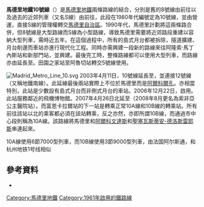 '''馬德里地鐵10號線'''（{{lang-es|Línea 10}}）是[[馬德里地鐵|馬德里地鐵]]兩條路線的結合，分別是舊的8號線由{{link-es|富恩卡拉爾站|Estación de Fuencarral (Metro de Madrid)}}前往{{link-es|新部門站|Estación de Nuevos Ministerios}}以及過去的近郊列車（又名S線）由{{link-es|阿隆索·馬丁內斯站|Estación de Alonso Martínez}}前往{{link-es|阿魯切站|Estación de Aluche}}，此段在1980年代編號定為10號線，並由{{link-es|西班牙窄軌鐵路|Renfe Feve}}營運，直接S線的管理權轉交[[馬德里自治區|馬德里自治區]]。1990年代，馬德里計劃將這兩條路合併，但8號線是大型路線而S線為小型路線，導致馬德里需要將近郊路段重建以容納大型列車，需時近五年。在這個過程中，所有的島式月台都被拆除，隧道擴建、月台削邊而車站亦進行現代化工程。同時亦需興建一段新的路線來往阿隆索·馬丁內斯站和新部門站，並興建{{link-es|格雷戈里奧·馬拉尼翁站|Estación de Gregorio Marañón}}。最後完工時，整條路線都可以使用大型列車，而路線亦由{{link-es|田園之家站|Estación de Casa de Campo}}延長至{{link-es|科洛尼亞花園站|Estación de Colonia Jardín}}。田園之家站至阿魯切站轉交5號線使用。

[[File:Madrid_Metro_Line_10.svg|thumb]]
2003年4月11日，10號線延長至{{link-es|南門站 (馬德里地鐵)|Estación de Puerta del Sur}}，並連接12號線（又稱地鐵南線）。此延線最後兩站實際上不位於馬德里而是[[阿爾科爾孔|阿爾科爾孔]]。{{link-es|華金·比倫布拉萊斯站|Estación de Joaquín Vilumbrales}}亦相當特別，此站是少數設有島式月台而非側式月台的車站。2006年12月22日，{{link-es|西班牙航空站|Estación de Aviación Española}}啟用。此站服務鄰近的飛機博物館。2007年4月26日北延至{{link-es|索非亞公主醫院站|Estación de Hospital Infanta Sofía|北醫院站}}（2008年8月更名為索非亞公主醫院站）。而富恩卡拉爾站的下一站{{link-es|特雷斯奧利沃斯站|Estación de Tres Olivos}}是轉乘正常10A線和10B線的轉乘站。所有前往該站以北的乘客都必須在該站轉乘，反之亦然，亦即所謂10B線，而通過市中心段則稱為10A線。該路線將馬德里和[[阿爾科文達斯|阿爾科文達斯]]和[[聖塞瓦斯蒂安-德洛斯雷耶斯|聖塞瓦斯蒂安-德洛斯雷耶斯]]串連起來。

10A線使用6節7000型列車，而10B線使用3節9000型列車，由法国阿尔斯通，和杭州地铁1号线相似

== 參考資料 ==
*{{cite book|last=Schwandl|first=Robert|title=Metros in Spain|date=2001|publisher=Capital Transport|location=Harrow Weald, Middlesex|isbn=185414-242-9|pages=47-49}}

{{馬德里地鐵10號線}}
{{馬德里地鐵}}

[[Category:馬德里地鐵|Category:馬德里地鐵]]
[[Category:1961年啟用的鐵路線|Category:1961年啟用的鐵路線]]